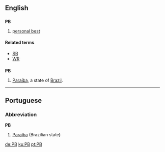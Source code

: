 ==English==

==={{initialism}}===
'''PB'''

# {{sports}} [[personal best]]

====Related terms====
*[[SB]]
*[[WR]]
==={{abbreviation}}===
'''PB'''
#[[Paraíba]], a state of [[Brazil]].

----

==Portuguese==

===Abbreviation===
'''PB'''

# [[Paraíba]] (Brazilian state)

[[de:PB]]
[[ku:PB]]
[[pt:PB]]